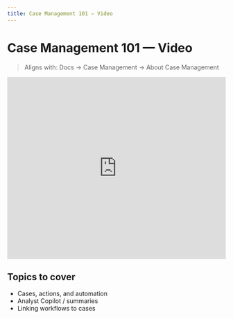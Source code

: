 ```yaml
---
title: Case Management 101 — Video
---
```


# Case Management 101 — Video

> Aligns with: Docs → Case Management → About Case Management

<iframe width="100%" height="420" src="https://www.youtube.com/embed/VIDEO_ID" title="Case Management 101" frameborder="0" allowfullscreen></iframe>

## Topics to cover
- Cases, actions, and automation
- Analyst Copilot / summaries
- Linking workflows to cases
